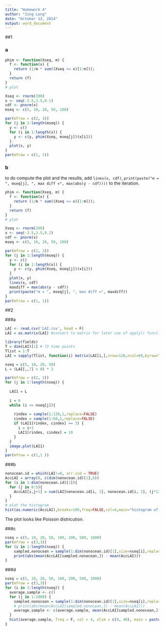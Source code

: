 ```yaml
---
title: "Homework 4"
author: "Jing Leng"
date: "October 13, 2014"
output: word_document
---
```


##1 

### a 
```r
phim <- function(Xseq, m) {
  f <- function(x) {
    return (1/m * sum((Xseq <= x)[1:m])); 
  }
  return (f)
}
# plot 

Xseq <- rnorm(200)
x <- seq(-3.5,3.5,0.1)
cdf <- pnorm(x)
mseq <- c(5, 10, 20, 50, 100)

par(mfrow = c(2, 3))
for (j in 1:length(mseq)) {
  y <- c() 
  for (i in 1:length(x)) {
    y <- c(y, phim(Xseq, mseq[j])(x[i])) 
  }
  plot(x, y) 
}
par(mfrow = c(1, 1))

```

### b
to do compute the plot and the results, add `lines(x, cdf)`, `print(paste("m = ", mseq[j], ", max diff =", max(abs(y - cdf))))` to the iteration. 

```r
phim <- function(Xseq, m) {
  f <- function(x) {
    return (1/m * sum((Xseq <= x)[1:m])); 
  }
  return (f)
}
# plot 

Xseq <- rnorm(200)
x <- seq(-3.5,3.5,0.1)
cdf <- pnorm(x)
mseq <- c(5, 10, 20, 50, 100)

par(mfrow = c(2, 3))
for (j in 1:length(mseq)) {
  y <- c() 
  for (i in 1:length(x)) {
    y <- c(y, phim(Xseq, mseq[j])(x[i])) 
  }
  plot(x, y) 
  lines(x, cdf) 
  maxdiff = max(abs(y - cdf))
  print(paste("m = ", mseq[j], ", max diff =", maxdiff)) 
}
par(mfrow = c(1, 1))

```
 

##2 

###a 
```r
LAI <- read.csv('LAI.csv', head = F) 
LAI = as.matrix(LAI) #convert to matrix for later use of apply() function to the data set.

library(fields)
T = dim(LAI)[1] # 72 time points
Tlist = 1:T
LAI = sapply(Tlist, function(i) matrix(LAI[i,],nrow=120,ncol=60,byrow=T),simplify="array")
```
```r
nseq = c(5, 10, 20, 50) 
L = (LAI[,,7] > 0) * 3

par(mfrow = c(2, 2))
for (j in 1:length(nseq)) { 
  
  LAI1 = L
  
  i = 0 
  while (i <= nseq[j]){
    
    rindex = sample(1:120,1,replace=FALSE)
    cindex = sample(1:60,1,replace=FALSE)
    if (LAI1[rindex, cindex] == 3) {
      i = i+1
      LAI1[rindex, cindex] = 10
    }
  }
  image.plot(LAI1)
}
par(mfrow = c(1,1 ))
``` 

###b
```r
nonocean.id = which(LAI!=0, arr.ind = TRUE)
AccLAI = array(0, c(dim(nonocean.id)[1],6))
for (i in 1:dim(nonocean.id)[1]){
  for (j in 0:5){
    AccLAI[i,j+1] = sum(LAI[nonocean.id[i, 1], nonocean.id[i, 2], (j*12 + 1):(j*12+12)])
  }
}
# plot the histogram
hist(as.numeric(AccLAI),breaks=100,freq=FALSE,col=4,main="histogram of accumualted LAI",xlab="accumulated LAI")

```
  
  The plot looks like Poisson districution. 

###c 

```r
nseq = c(5, 10, 20, 50, 100, 200, 500, 1000) 
par(mfrow = c(3,3))
for (i in 1:length(nseq)) {
    sampled.nonocean = sample(1:dim(nonocean.id)[1],size=nseq[i],replace=FALSE)
    print(abs(mean(AccLAI[sampled.nonocean,]) - mean(AccLAI)))
}
```

###d 
```r
nseq = c(5, 10, 20, 50, 100, 200, 500, 1000) 
par(mfrow = c(3,3))
for (i in 1:length(nseq)) {
  average.sample <- c() 
  for (j in 1:1000) {
    sampled.nonocean = sample(1:dim(nonocean.id)[1],size=nseq[i],replace=FALSE)
    # print(abs(mean(AccLAI[sampled.nonocean,]) - mean(AccLAI)))
    average.sample <- c(average.sample, mean(AccLAI[sampled.nonocean,]))
  }
  hist(average.sample, freq = F, col = 4, xlim = c(0, 40), main = paste("n = ", nseq[i]) )
}
```